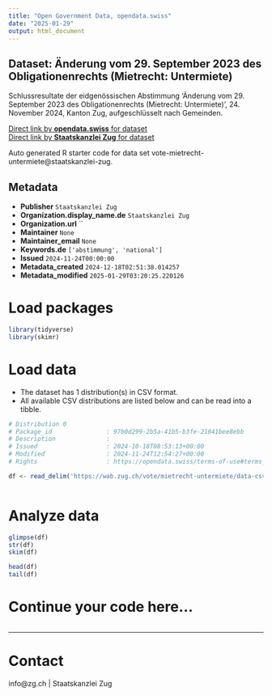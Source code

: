 ```yaml
---
title: "Open Government Data, opendata.swiss"
date: "2025-01-29"
output: html_document
---
```


## Dataset: Änderung vom 29. September 2023 des Obligationenrechts (Mietrecht: Untermiete)

Schlussresultate der eidgenössischen Abstimmung 'Änderung vom 29. September 2023 des Obligationenrechts (Mietrecht: Untermiete)', 24. November 2024, Kanton Zug, aufgeschlüsselt nach Gemeinden.

[Direct link by **opendata.swiss** for dataset](https://opendata.swiss/de/dataset/anderung-vom-29-september-2023-des-obligationenrechts-mietrecht-untermiete)<br>
[Direct link by **Staatskanzlei Zug** for dataset](https://wab.zug.ch/vote/mietrecht-untermiete/data)

Auto generated R starter code for data set vote-mietrecht-untermiete@staatskanzlei-zug.

## Metadata

- **Publisher** `Staatskanzlei Zug`
- **Organization.display_name.de** `Staatskanzlei Zug`
- **Organization.url** ``
- **Maintainer** `None`
- **Maintainer_email** `None`
- **Keywords.de** `['abstimmung', 'national']`
- **Issued** `2024-11-24T00:00:00`
- **Metadata_created** `2024-12-18T02:51:38.014257`
- **Metadata_modified** `2025-01-29T03:20:25.220126`


# Load packages

```r

library(tidyverse)
library(skimr)

```

# Load data

-   The dataset has 1 distribution(s) in CSV format.
-   All available CSV distributions are listed below and can be read into a tibble.

```r

# Distribution 0
# Package_id               : 97b0d299-2b5a-41b5-b3fe-21041bee8ebb
# Description              : 
# Issued                   : 2024-10-18T08:53:13+00:00
# Modified                 : 2024-11-24T12:54:27+00:00
# Rights                   : https://opendata.swiss/terms-of-use#terms_by

df <- read_delim('https://wab.zug.ch/vote/mietrecht-untermiete/data-csv')



```

# Analyze data

```r

glimpse(df)
str(df)
skim(df)

head(df)
tail(df)

```

# Continue your code here...

```r

```

------------------------------------------------------------------------

# Contact

info@zg.ch | Staatskanzlei Zug
